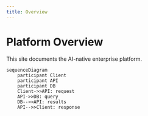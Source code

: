 ```yaml
---
title: Overview
---
```

# Platform Overview

This site documents the AI-native enterprise platform.

```
sequenceDiagram
    participant Client
    participant API
    participant DB
    Client->>API: request
    API->>DB: query
    DB-->>API: results
    API-->>Client: response
```
